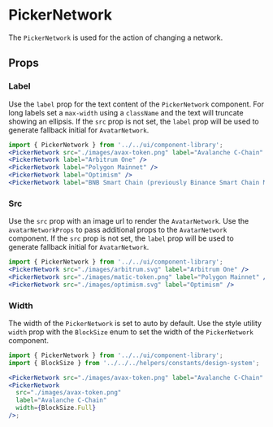 

# PickerNetwork

The `PickerNetwork` is used for the action of changing a network.

<Canvas>
  <Story id="components-componentlibrary-pickernetwork--default-story" />
</Canvas>

## Props

<ArgsTable of={PickerNetwork} />

### Label

Use the `label` prop for the text content of the `PickerNetwork` component. For long labels set a `max-width` using a `className` and the text will truncate showing an ellipsis. If the `src` prop is not set, the `label` prop will be used to generate fallback initial for `AvatarNetwork`.

<Canvas>
  <Story id="components-componentlibrary-pickernetwork--label" />
</Canvas>

```jsx
import { PickerNetwork } from '../../ui/component-library';
<PickerNetwork src="./images/avax-token.png" label="Avalanche C-Chain" />
<PickerNetwork label="Arbitrum One" />
<PickerNetwork label="Polygon Mainnet" />
<PickerNetwork label="Optimism" />
<PickerNetwork label="BNB Smart Chain (previously Binance Smart Chain Mainnet)" style={{ maxWidth: '200px' }} />
```

### Src

Use the `src` prop with an image url to render the `AvatarNetwork`. Use the `avatarNetworkProps` to pass additional props to the `AvatarNetwork` component. If the `src` prop is not set, the `label` prop will be used to generate fallback initial for `AvatarNetwork`.

<Canvas>
  <Story id="components-componentlibrary-pickernetwork--src" />
</Canvas>

```jsx
import { PickerNetwork } from '../../ui/component-library';
<PickerNetwork src="./images/arbitrum.svg" label="Arbitrum One" />
<PickerNetwork src="./images/matic-token.png" label="Polygon Mainnet" />
<PickerNetwork src="./images/optimism.svg" label="Optimism" />
```

### Width

The width of the `PickerNetwork` is set to auto by default. Use the style utility `width` prop with the `BlockSize` enum to set the width of the `PickerNetwork` component.

<Canvas>
  <Story id="components-componentlibrary-pickernetwork--width" />
</Canvas>

```jsx
import { PickerNetwork } from '../../ui/component-library';
import { BlockSize } from '../../../helpers/constants/design-system';

<PickerNetwork src="./images/avax-token.png" label="Avalanche C-Chain" />;
<PickerNetwork
  src="./images/avax-token.png"
  label="Avalanche C-Chain"
  width={BlockSize.Full}
/>;
```
